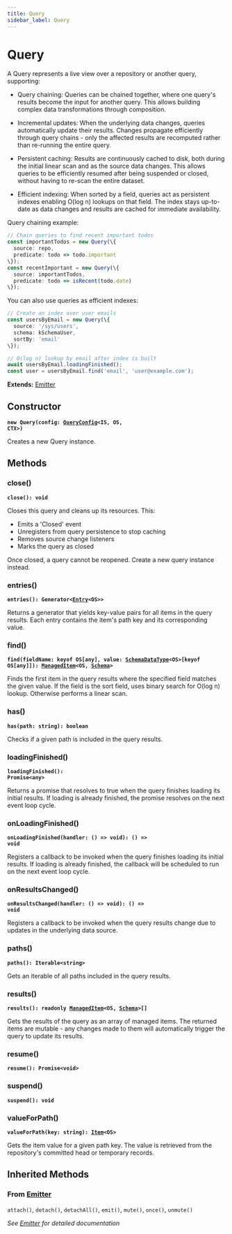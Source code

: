 ```yaml
---
title: Query
sidebar_label: Query
---
```


# Query

A Query represents a live view over a repository or another query,
supporting:

- Query chaining: Queries can be chained together, where one query's results
  become the input for another query. This allows building complex data
  transformations through composition.

- Incremental updates: When the underlying data changes, queries
  automatically update their results. Changes propagate efficiently through
  query chains - only the affected results are recomputed rather than
  re-running the entire query.

- Persistent caching: Results are continuously cached to disk, both during
  the initial linear scan and as the source data changes. This allows
  queries to be efficiently resumed after being suspended or closed,
  without having to re-scan the entire dataset.

- Efficient indexing: When sorted by a field, queries act as persistent indexes
  enabling O(log n) lookups on that field. The index stays up-to-date as data
  changes and results are cached for immediate availability.

Query chaining example:
```ts
// Chain queries to find recent important todos
const importantTodos = new Query(\{
  source: repo,
  predicate: todo => todo.important
\});
const recentImportant = new Query(\{
  source: importantTodos,
  predicate: todo => isRecent(todo.date)
\});
```

You can also use queries as efficient indexes:
```ts
// Create an index over user emails
const usersByEmail = new Query(\{
  source: '/sys/users',
  schema: kSchemaUser,
  sortBy: 'email'
\});

// O(log n) lookup by email after index is built
await usersByEmail.loadingFinished();
const user = usersByEmail.find('email', 'user@example.com');
```

**Extends:** [Emitter](/api/classes/emitter)

## Constructor

**<code>new Query(config: [QueryConfig](/api/types/queryconfig)&lt;IS, OS, CTX&gt;)</code>**

Creates a new Query instance.

## Methods

### close()

**<code>close(): void</code>**

Closes this query and cleans up its resources. This:
- Emits a 'Closed' event
- Unregisters from query persistence to stop caching
- Removes source change listeners
- Marks the query as closed

Once closed, a query cannot be reopened. Create a new query instance
instead.

### entries()

**<code>entries(): Generator&lt;[Entry](/api/types/entry)&lt;OS&gt;&gt;</code>**

Returns a generator that yields key-value pairs for all items in the query
results. Each entry contains the item's path key and its corresponding
value.

### find()

**<code>find(fieldName: keyof OS[any], value: [SchemaDataType](/api/types/schemadatatype)&lt;OS&gt;[keyof OS[any]]): [ManagedItem](/api/classes/manageditem)&lt;OS, [Schema](/api/types/schema)&gt;</code>**

Finds the first item in the query results where the specified field matches
the given value. If the field is the sort field, uses binary search for
O(log n) lookup. Otherwise performs a linear scan.

### has()

**<code>has(path: string): boolean</code>**

Checks if a given path is included in the query results.

### loadingFinished()

**<code>loadingFinished(): Promise&lt;any&gt;</code>**

Returns a promise that resolves to true when the query finishes loading
its initial results. If loading is already finished, the promise resolves
on the next event loop cycle.

### onLoadingFinished()

**<code>onLoadingFinished(handler: () =&gt; void): () =&gt; void</code>**

Registers a callback to be invoked when the query finishes loading its
initial results. If loading is already finished, the callback will be
scheduled to run on the next event loop cycle.

### onResultsChanged()

**<code>onResultsChanged(handler: () =&gt; void): () =&gt; void</code>**

Registers a callback to be invoked when the query results change due to
updates in the underlying data source.

### paths()

**<code>paths(): Iterable&lt;string&gt;</code>**

Gets an iterable of all paths included in the query results.

### results()

**<code>results(): readonly [ManagedItem](/api/classes/manageditem)&lt;OS, [Schema](/api/types/schema)&gt;[]</code>**

Gets the results of the query as an array of managed items. The returned
items are mutable - any changes made to them will automatically trigger the
query to update its results.

### resume()

**<code>resume(): Promise&lt;void&gt;</code>**

### suspend()

**<code>suspend(): void</code>**

### valueForPath()

**<code>valueForPath(key: string): [Item](/api/classes/item)&lt;OS&gt;</code>**

Gets the item value for a given path key. The value is retrieved from the
repository's committed head or temporary records.

## Inherited Methods

### From [Emitter](/api/classes/emitter)

`attach()`, `detach()`, `detachAll()`, `emit()`, `mute()`, `once()`, `unmute()`

*See [Emitter](/api/classes/emitter) for detailed documentation*

